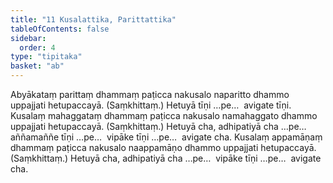 ```yaml
---
title: "11 Kusalattika, Parittattika"
tableOfContents: false
sidebar:
  order: 4
type: "tipitaka"
basket: "ab"
---
```



<DynamicBreadcrumb />

<Division number="23">

<Paragraph number="60">
Abyākataṃ parittaṃ dhammaṃ paṭicca nakusalo naparitto dhammo uppajjati hetupaccayā. (Saṃkhittaṃ.) Hetuyā tīṇi …pe…  avigate tīṇi.
</Paragraph>

<Paragraph number="61">
Kusalaṃ mahaggataṃ dhammaṃ paṭicca nakusalo namahaggato dhammo uppajjati hetupaccayā. (Saṃkhittaṃ.) Hetuyā cha, adhipatiyā cha …pe…  aññamaññe tīṇi …pe…  vipāke tīṇi …pe…  avigate cha.
</Paragraph>

<Paragraph number="62">
Kusalaṃ appamāṇaṃ dhammaṃ paṭicca nakusalo naappamāṇo dhammo uppajjati hetupaccayā. (Saṃkhittaṃ.) Hetuyā cha, adhipatiyā cha …pe…  vipāke tīṇi …pe…  avigate cha.
</Paragraph>
</Division>